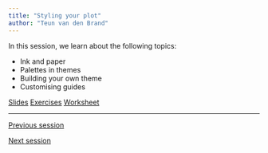 ```yaml
---
title: "Styling your plot"
author: "Teun van den Brand"
---
```


In this session, we learn about the following topics:

* Ink and paper
* Palettes in themes
* Building your own theme
* Customising guides

::: {.text-center .plain}
:::::: {.btn-group}
[Slides](../slides/4_theme_guide.qmd){.btn .btn-primary role="button"}
[Exercises](../exercises/4_theme_guide.qmd){.btn .btn-success role="button"}
[Worksheet](../exercises/_source/4_theme_guide.qmd){.btn .btn-secondary role="button"}
::::::
:::

---

::: {.d-flex .justify-content-between}
[<i class="bi bi-caret-left"></i> Previous session](../sessions/3_text_fonts.qmd){.btn .btn-sm .btn-outline-secondary role="button"}

[Next session <i class="bi bi-caret-right"></i>](../sessions/5_composition.qmd){.btn .btn-sm .btn-outline-secondary role="button"}
:::
